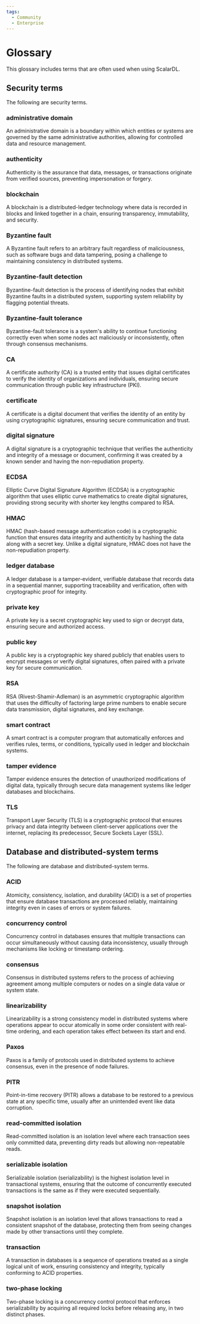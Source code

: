 ```yaml
---
tags:
  - Community
  - Enterprise
---
```


# Glossary

This glossary includes terms that are often used when using ScalarDL.

## Security terms

The following are security terms.

### administrative domain

An administrative domain is a boundary within which entities or systems are governed by the same administrative authorities, allowing for controlled data and resource management.

### authenticity

Authenticity is the assurance that data, messages, or transactions originate from verified sources, preventing impersonation or forgery.

### blockchain

A blockchain is a distributed-ledger technology where data is recorded in blocks and linked together in a chain, ensuring transparency, immutability, and security.

### Byzantine fault

A Byzantine fault refers to an arbitrary fault regardless of maliciousness, such as software bugs and data tampering, posing a challenge to maintaining consistency in distributed systems.

### Byzantine-fault detection

Byzantine-fault detection is the process of identifying nodes that exhibit Byzantine faults in a distributed system, supporting system reliability by flagging potential threats.

### Byzantine-fault tolerance

Byzantine-fault tolerance is a system's ability to continue functioning correctly even when some nodes act maliciously or inconsistently, often through consensus mechanisms.

### CA

A certificate authority (CA) is a trusted entity that issues digital certificates to verify the identity of organizations and individuals, ensuring secure communication through public key infrastructure (PKI).

### certificate

A certificate is a digital document that verifies the identity of an entity by using cryptographic signatures, ensuring secure communication and trust.

### digital signature

A digital signature is a cryptographic technique that verifies the authenticity and integrity of a message or document, confirming it was created by a known sender and having the non-repudiation property.

### ECDSA

Elliptic Curve Digital Signature Algorithm (ECDSA) is a cryptographic algorithm that uses elliptic curve mathematics to create digital signatures, providing strong security with shorter key lengths compared to RSA.

### HMAC

HMAC (hash-based message authentication code) is a cryptographic function that ensures data integrity and authenticity by hashing the data along with a secret key. Unlike a digital signature, HMAC does not have the non-repudiation property.

### ledger database

A ledger database is a tamper-evident, verifiable database that records data in a sequential manner, supporting traceability and verification, often with cryptographic proof for integrity.

### private key

A private key is a secret cryptographic key used to sign or decrypt data, ensuring secure and authorized access.

### public key

A public key is a cryptographic key shared publicly that enables users to encrypt messages or verify digital signatures, often paired with a private key for secure communication.

### RSA

RSA (Rivest-Shamir-Adleman) is an asymmetric cryptographic algorithm that uses the difficulty of factoring large prime numbers to enable secure data transmission, digital signatures, and key exchange.

### smart contract

A smart contract is a computer program that automatically enforces and verifies rules, terms, or conditions, typically used in ledger and blockchain systems.

### tamper evidence

Tamper evidence ensures the detection of unauthorized modifications of digital data, typically through secure data management systems like ledger databases and blockchains.

### TLS

Transport Layer Security (TLS) is a cryptographic protocol that ensures privacy and data integrity between client-server applications over the internet, replacing its predecessor, Secure Sockets Layer (SSL).

## Database and distributed-system terms

The following are database and distributed-system terms.

### ACID

Atomicity, consistency, isolation, and durability (ACID) is a set of properties that ensure database transactions are processed reliably, maintaining integrity even in cases of errors or system failures.

### concurrency control

Concurrency control in databases ensures that multiple transactions can occur simultaneously without causing data inconsistency, usually through mechanisms like locking or timestamp ordering.

### consensus

Consensus in distributed systems refers to the process of achieving agreement among multiple computers or nodes on a single data value or system state.

### linearizability

Linearizability is a strong consistency model in distributed systems where operations appear to occur atomically in some order consistent with real-time ordering, and each operation takes effect between its start and end.

### Paxos

Paxos is a family of protocols used in distributed systems to achieve consensus, even in the presence of node failures.

### PITR

Point-in-time recovery (PITR) allows a database to be restored to a previous state at any specific time, usually after an unintended event like data corruption.

### read-committed isolation

Read-committed isolation is an isolation level where each transaction sees only committed data, preventing dirty reads but allowing non-repeatable reads.

### serializable isolation

Serializable isolation (serializability) is the highest isolation level in transactional systems, ensuring that the outcome of concurrently executed transactions is the same as if they were executed sequentially.

### snapshot isolation

Snapshot isolation is an isolation level that allows transactions to read a consistent snapshot of the database, protecting them from seeing changes made by other transactions until they complete.

### transaction

A transaction in databases is a sequence of operations treated as a single logical unit of work, ensuring consistency and integrity, typically conforming to ACID properties.

### two-phase locking

Two-phase locking is a concurrency control protocol that enforces serializability by acquiring all required locks before releasing any, in two distinct phases.
